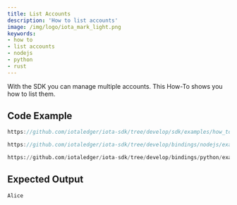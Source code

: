 ```yaml
---
title: List Accounts
description: 'How to list accounts'
image: /img/logo/iota_mark_light.png
keywords:
- how to
- list accounts
- nodejs
- python
- rust
---
```



With the SDK you can manage multiple accounts. This How-To shows you how to list them.

<TipAccountApproaches/>

## Code Example

<Tabs groupId="language">
<TabItem value="rust" label="Rust">

```rust reference
https://github.com/iotaledger/iota-sdk/tree/develop/sdk/examples/how_tos/accounts_and_addresses/list_accounts.rs
```

</TabItem>
<TabItem value="nodejs" label="Nodejs">

```typescript reference
https://github.com/iotaledger/iota-sdk/tree/develop/bindings/nodejs/examples/how_tos/accounts_and_addresses/list_accounts.ts
```

</TabItem>
<TabItem value="python" label="Python">

```python reference
https://github.com/iotaledger/iota-sdk/tree/develop/bindings/python/examples/how_tos/accounts_and_addresses/list_accounts.py
```

</TabItem>
</Tabs>

## Expected Output

```plaintext
Alice
```

